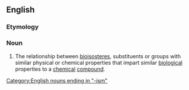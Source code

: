 ==English==
===Etymology===

{{suffix|bioisostere|ism}}

===Noun===
{{en-noun|-}}
{{wikipedia}}

#{{pharmacology}} The relationship between [[bioisostere]]s, substituents or groups with similar physical or chemical properties that impart similar [[biological]] properties to a [[chemical]] [[compound]].

[[Category:English nouns ending in "-ism"]]